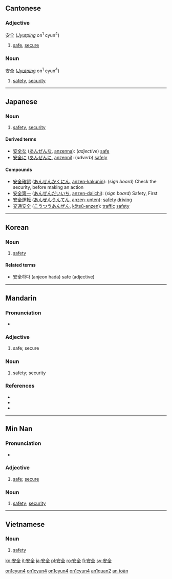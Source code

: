 {{zh-hanzi|[[安]][[全]]}}
==Cantonese==
{{zh-hanzi|[[安]][[全]]}}

===Adjective===
安全 (''[[Jyutping]]'' on<sup>1</sup> cyun<sup>4</sup>)

# [[safe]], [[secure]]

===Noun===
安全 (''[[Jyutping]]'' on<sup>1</sup> cyun<sup>4</sup>)

# [[safety]], [[security]]

[[Category:yue-cn:Adjectives|on1cyun4]]
[[Category:yue-cn:Nouns|on1cyun4]]
[[Category:yue-hk:Adjectives|on1cyun4]]
[[Category:yue-hk:Nouns|on1cyun4]]

----

==Japanese==
{{ja-kanjitab|安|全}}
{{ja-see-also|安全な|安全に}}

===Noun===
{{ja-noun|k|hira=あんぜん|rom=anzen}}

# [[safety]], [[security]]

====Derived terms====
* [[安全な]] ([[あんぜんな]], [[anzenna]]): (''adjective'') [[safe]]
* [[安全に]] ([[あんぜんに]], [[anzenni]]): (''adverb'') [[safely]]

====Compounds====
* [[安全確認]] ([[あんぜんかくにん]], [[anzen-kakunin]]): (''sign board'') Check the security, before making an action
* [[安全第一]] ([[あんぜんだいいち]], [[anzen-daiichi]]): (''sign board'') Safety, First
* [[安全運転]] ([[あんぜんうんてん]], [[anzen-unten]]): [[safety]] [[driving]]
* [[交通安全]] ([[こうつうあんぜん]], [[kōtsū-anzen]]): [[traffic]] [[safety]]

----

==Korean==
{{ko-hanjatab|安|全}}

===Noun===
{{ko-noun|hj|hangeul=안전|rv=anjeon|hidx=ㅇㅏㄴㅈㅓㄴ}}

# [[safety]]

====Related terms====
* 安全하다 (anjeon hada) safe (adjective)

----

==Mandarin==
{{zh-hanzi|[[安]][[全]]}}

===Pronunciation===
* {{IPA|[ an˥˥tɕʰyɛn˧˥ ]|lang=cmn}}

===Adjective===
{{cmn-adj|ts|pin=ānquán|pint=an1quan2|rs=宀03}}

# {{Elementary Mandarin|lang=zh-tw|skey=宀03}} safe; secure

===Noun===
{{cmn-noun|ts|pin=ānquán|pint=an1quan2|rs=宀03}}

# {{Elementary Mandarin|lang=zh-tw|skey=宀03}} safety; security

===References===
* {{cite book | last = Wu | first = Jingrong (ed.) | authorlink =  | coauthors =  | year = 1985 | title = The Pinyin CHINESE-ENGLISH DICTIONARY | language = Mandarin/English | publisher = The Commercial Press | location = Beijing, Hong Kong | id = ISBN 0471867969}}
* {{cite book | last = Shao | first = Jingmin (ed.) | authorlink =  | coauthors =  | year = 2000 | title = HSK Dictionary (HSK汉语水平考试词典) | language = Mandarin/English | publisher = Huadong Teachers College Publishers | location = Shanghai | id = ISBN 7561720785}}
* {{cite web|url=http://www.dreye.com/|title=安全|work=Dr. eye|language=Mandarin/English|accessdate=2009-06-04}}

[[Category:zh-cn:Elementary Mandarin|an1quan2]]

----

==Min Nan==
{{zh-hanzi|[[安]][[全]]}}

===Pronunciation===
* {{IPA|[an˧˧tsuan˧˥]|lang=nan}}

===Adjective===
{{nan-adj|ts|poj=an-chôan|pojt=an1choan5|rs=宀03}}

# [[safe]]; [[secure]]

===Noun===
{{nan-noun|ts|poj=an-chôan|pojt=an1choan5|rs=宀03}}

# [[safety]]; [[security]]

----

==Vietnamese==

===Noun===
{{vi-hantu|an toàn}}

# [[safety]]

[[Category:Vietnamese nouns|an toàn]]

[[ko:安全]]
[[it:安全]]
[[ja:安全]]
[[pl:安全]]
[[ro:安全]]
[[fi:安全]]
[[sv:安全]]